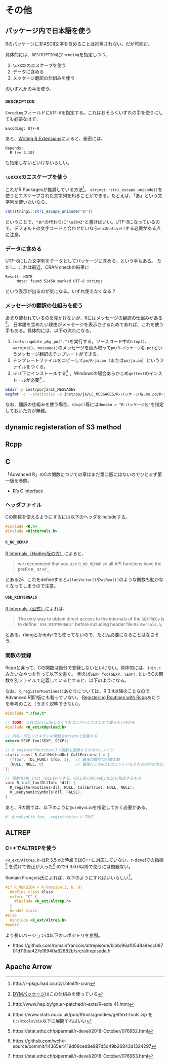 # その他

## パッケージ内で日本語を使う

Rのパッケージに非ASCII文字を含めることは推奨されない。だが可能だ。

具体的には、`DESCRIPTION`に`Encoding`を指定しつつ、

1. `\uXXXX`のエスケープを使う
2. データに含める
3. メッセージ翻訳の仕組みを使う

のいずれかの手を使う。

### `DESCRIPTION`

`Encoding`フィールドに`UTF-8`を指定する。これはおそらくいずれの手を使うにしても必要なはず。

```
Encoding: UTF-8
```

あと、[Writing R Extensions](http://www.hep.by/gnu/r-patched/r-exts/R-exts_35.html)によると、厳密には、

```
Depends:
  R (>= 2.10)
```

も指定しないといけないらしい。

### `\uXXXX`のエスケープを使う

これがR Packagesが推奨している方法^[http://r-pkgs.had.co.nz/r.html#r-cran]。
`stringi::stri_escape_unicode()`を使うとエスケープされた文字列を知ることができる。たとえば、「あ」という文字列を使いたいなら、

```r
cat(stringi::stri_escape_unicode("あ"))
```

ということで、`"あ"`の代わりに`"\u3042"`と書けばいい。UTF-8になっているので、デフォルトの文字コードと合わせたいなら`enc2native()`する必要がある点に注意。

### データに含める

UTF-8にした文字列をデータとしてパッケージに含める、という手もある。
ただし、これは最近、CRAN checkの結果に

```
Result: NOTE
     Note: found 52458 marked UTF-8 strings 
```

という表示が出るのが気になる。いずれ使えなくなる？

### メッセージの翻訳の仕組みを使う

あまり使われているのを見かけないが、Rにはメッセージの翻訳の仕組みがある^[[DYMパッケージ](https://github.com/kos59125/DYM)はこの仕組みを使っている]。
日本語を含めたい理由がメッセージを表示させるためであれば、これを使う手もある。具体的には、以下の流れになる。

1. `tools::update_pkg_po(".")`を実行する。ソースコード中の`stop()`、`warning()`、`message()`のメッセージを読み取って`po/R-パッケージ名.pot`というメッセージ翻訳のテンプレートができる。
2. テンプレートファイルをコピーして`po/R-ja.po`（または`po/ja.po`）というファイルをつくる。
3. `inst`下にインストールする^[http://www.hep.by/gnu/r-patched/r-exts/R-exts_41.html] 。Windowsの場合あらかじめ`gettext`のインストールが必要^[ https://www.stats.ox.ac.uk/pub/Rtools/goodies/gettext-tools.zip を`C:\Rtools\bin`以下に展開すればいい] 。
```sh
mkdir -p inst/po/ja/LC_MESSAGES
msgfmt -c --statistics -o inst/po/ja/LC_MESSAGES/R-パッケージ名.mo po/R-ja.po
```

なお、翻訳の仕組みを使う場合、`stop()`等には`domain = "R-パッケージ名"`を指定しておいた方が無難。

## dynamic registeration of S3 method

## Rcpp

## C

「Advanced R」のCの関数についての章はまだ第二版にはないのでひとまず第一版を参照。

* [R's C interface](https://adv-r.had.co.nz/C-interface.html)

### ヘッダファイル

Cの関数を使えるようにするには以下のヘッダをincludeする。

```c
#include <R.h>
#include <Rinternals.h>
```

#### `R_NO_REMAP`

[R Internals（Hadley版の方）](https://github.com/hadley/r-internals/blob/cca966e7eaaf7758b13901f8a90b67acc0f789e2/README.md#r-internals)によると、

> we recommend that you use `R_NO_REMAP` so all API functions have the prefix `R_` or `Rf_`

とあるが、これをdefineすると`allocVector()`や`asReal()`のような関数も動かなくなってしまうので注意。

#### `USE_RINTERNALS`

[R Internals（公式）](https://cran.r-project.org/doc/manuals/r-release/R-ints.html#The-write-barrier)によれば、

> The only way to obtain direct access to the internals of the `SEXPREC`s is to define `'USE_RINTERNALS'` before including header file `Rinternals.h`,

とある。rlangとかdplyrでも使ってないので、たぶん必要になることはなさそう。

### 関数の登録

Rcppと違って、Cの関数は自分で登録しないといけない。具体的には、`init.c`みたいなやつを作って以下を書く。
例えば`SEXP foo(SEXP, SEXP);`というCの関数を別ファイルで定義しているとすると、以下のようになる。

なお、`R_registerRoutines()`あたりについては、R 3.4以降のことなのでAdvanced R第1版にも載っていない。
[Registering Routines with Rcpp](https://ironholds.org/registering-routines/)あたりを参考のこと（うまく説明できない）。

```c
#include "./foo.h"

// TODO: これはincludeしなくてもコンパイルできたので要らないのかも
#include <R_ext/Rdynload.h>

// 同名・同じシグネチャの関数をexternで定義する
extern SEXP foo(SEXP, SEXP);

// R_registerRoutines()で関数を登録するためのエントリ
static const R_CallMethodDef CallEntries[] = {
  {"foo", (DL_FUNC) &foo, 2},  // 最後の数字は引数の数
  {NULL, NULL, 0}              // 最後にこのNULLのエントリを入れるのがお作法っぽい
};

// 関数名はR_init_<DLL名>にする。<DLL名>は@useDynLibに指定するもの
void R_init_foo(DllInfo *dll) {
  R_registerRoutines(dll, NULL, CallEntries, NULL, NULL);
  R_useDynamicSymbols(dll, FALSE);
}
```

あと、Rの側では、以下のように`@useDynLib`を指定しておく必要がある。

```r
#' @useDynLib foo, .registration = TRUE
```


## ALTREP

### C++でALTREPを使う

`<R_ext/Altrep.h>`はR 3.5.xの時点ではC++に対応していない。r-develでの指摘^[https://stat.ethz.ch/pipermail/r-devel/2018-October/076952.html] を受けて修正が入った^[https://github.com/wch/r-source/commit/14365e4419d08ced8e987d5d49b26843d1324297] のでR 3.6.0以降で使うには問題ない。

Romain François氏によれば、以下のようにすればいいらしい^[https://stat.ethz.ch/pipermail/r-devel/2018-October/076963.html]。

```cpp
#if R_VERSION < R_Version(3, 6, 0)
  #define class klass
  extern "C" {
    #include <R_ext/Altrep.h>
  }
  #undef class
#else
  #include <R_ext/Altrep.h>
#endif
```

より長いバージョンは以下のレポジトリを参照。

* https://github.com/romainfrancois/altrepisode/blob/96af0548a9ecc08701d119ea427e16940a82882b/src/altrepisode.h


## Apache Arrow

